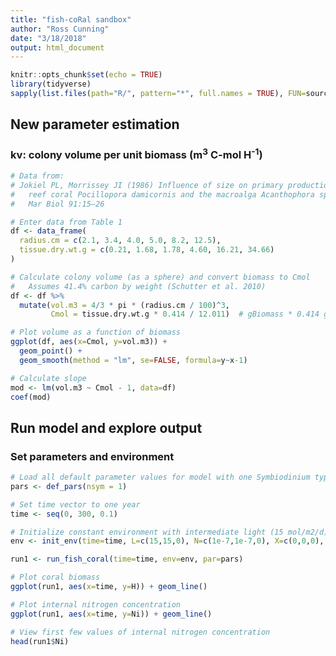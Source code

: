 ```yaml
---
title: "fish-coRal sandbox"
author: "Ross Cunning"
date: "3/18/2018"
output: html_document
---
```


```r
knitr::opts_chunk$set(echo = TRUE)
library(tidyverse)
sapply(list.files(path="R/", pattern="*", full.names = TRUE), FUN=source)
```

## New parameter estimation

### kv: colony volume per unit biomass (m^3^ C-mol H^-1^)
```r
# Data from:
# Jokiel PL, Morrissey JI (1986) Influence of size on primary production in the 
#   reef coral Pocillopora damicornis and the macroalga Acanthophora spicifera. 
#   Mar Biol 91:15–26

# Enter data from Table 1
df <- data_frame(
  radius.cm = c(2.1, 3.4, 4.0, 5.0, 8.2, 12.5),
  tissue.dry.wt.g = c(0.21, 1.68, 1.78, 4.60, 16.21, 34.66)
)

# Calculate colony volume (as a sphere) and convert biomass to Cmol
#   Assumes 41.4% carbon by weight (Schutter et al. 2010)
df <- df %>%
  mutate(vol.m3 = 4/3 * pi * (radius.cm / 100)^3,
         Cmol = tissue.dry.wt.g * 0.414 / 12.011)  # gBiomass * 0.414 gC/gBiomass * 1molC/12.011gC

# Plot volume as a function of biomass
ggplot(df, aes(x=Cmol, y=vol.m3)) + 
  geom_point() + 
  geom_smooth(method = "lm", se=FALSE, formula=y~x-1)

# Calculate slope
mod <- lm(vol.m3 ~ Cmol - 1, data=df)
coef(mod)
```

## Run model and explore output

### Set parameters and environment
```r
# Load all default parameter values for model with one Symbiodinium type
pars <- def_pars(nsym = 1)

# Set time vector to one year
time <- seq(0, 300, 0.1)

# Initialize constant environment with intermediate light (15 mol/m2/d), low ambient DIN (1e-7 M), no feeding, and no uber-predators.
env <- init_env(time=time, L=c(15,15,0), N=c(1e-7,1e-7,0), X=c(0,0,0), U=c(0,0,0))
```

```r
run1 <- run_fish_coral(time=time, env=env, par=pars)
```

```r
# Plot coral biomass
ggplot(run1, aes(x=time, y=H)) + geom_line()

# Plot internal nitrogen concentration
ggplot(run1, aes(x=time, y=Ni)) + geom_line()

# View first few values of internal nitrogen concentration
head(run1$Ni)
```

